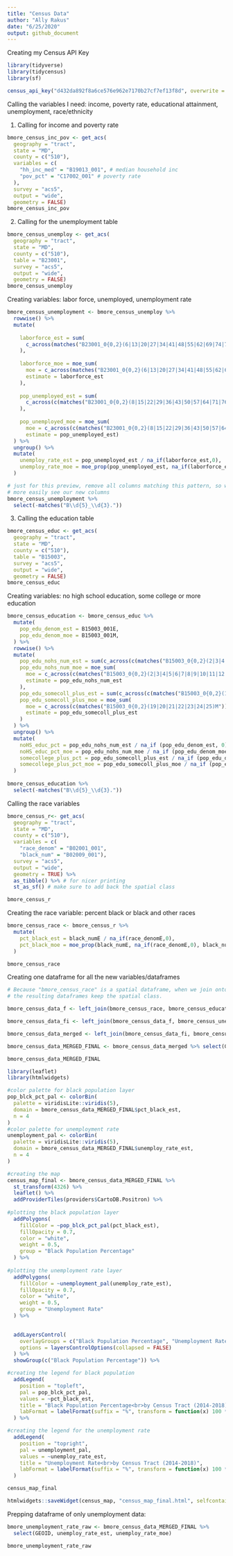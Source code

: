 ```yaml
---
title: "Census Data"
author: "Ally Rakus"
date: "6/25/2020"
output: github_document
---
```


Creating my Census API Key 
```r
library(tidyverse)
library(tidycensus)
library(sf)

census_api_key("d432da892f8a6ce576e962e7170b27cf7ef13f8d", overwrite = TRUE, install = TRUE) 

```

Calling the variables I need: income, poverty rate, educational attainment, unemployment, race/ethnicity

1. Calling for income and poverty rate 
```r
bmore_census_inc_pov <- get_acs(
  geography = "tract", 
  state = "MD",
  county = c("510"),
  variables = c(
    "hh_inc_med" = "B19013_001", # median household inc
    "pov_pct" = "C17002_001" # poverty rate
  ), 
  survey = "acs5",
  output = "wide",
  geometry = FALSE)
bmore_census_inc_pov
```
2. Calling for the unemployment table
```r
bmore_census_unemploy <- get_acs(
  geography = "tract", 
  state = "MD",
  county = c("510"),
  table = "B23001",
  survey = "acs5",
  output = "wide",
  geometry = FALSE)
bmore_census_unemploy
```
Creating variables: labor force, unemployed, unemployment rate
```r
bmore_census_unemployment <- bmore_census_unemploy %>% 
  rowwise() %>% 
  mutate(
    
    laborforce_est = sum(
      c_across(matches("B23001_0{0,2}(6|13|20|27|34|41|48|55|62|69|74|79|84|92|99|106|113|120|127|134|141|148|155|160|165|170)E"))
    ),
    
    laborforce_moe = moe_sum(
      moe = c_across(matches("B23001_0{0,2}(6|13|20|27|34|41|48|55|62|69|74|79|84|92|99|106|113|120|127|134|141|148|155|160|165|170)M")),
      estimate = laborforce_est
    ),
    
    pop_unemployed_est = sum(
      c_across(c(matches("B23001_0{0,2}(8|15|22|29|36|43|50|57|64|71|76|81|86|94|101|108|115|122|129|136|143|150|157|162|167|172)E")))
    ),
    
    pop_unemployed_moe = moe_sum(
      moe = c_across(c(matches("B23001_0{0,2}(8|15|22|29|36|43|50|57|64|71|76|81|86|94|101|108|115|122|129|136|143|150|157|162|167|172)M"))),
      estimate = pop_unemployed_est)
  ) %>% 
  ungroup() %>%
  mutate(
    unemploy_rate_est = pop_unemployed_est / na_if(laborforce_est,0),
    unemploy_rate_moe = moe_prop(pop_unemployed_est, na_if(laborforce_est,0), pop_unemployed_moe, laborforce_moe)
  )

# just for this preview, remove all columns matching this pattern, so we can
# more easily see our new columns
bmore_census_unemployment %>% 
  select(-matches("B\\d{5}_\\d{3}."))
```
3. Calling the education table
```r
bmore_census_educ <- get_acs(
  geography = "tract", 
  state = "MD",
  county = c("510"),
  table = "B15003",
  survey = "acs5",
  output = "wide",
  geometry = FALSE)
bmore_census_educ
```
Creating variables: no high school education, some college or more education 
```r
bmore_census_education <- bmore_census_educ %>%
  mutate(
    pop_edu_denom_est = B15003_001E,
    pop_edu_denom_moe = B15003_001M,
  ) %>%
  rowwise() %>%
  mutate(
    pop_edu_nohs_num_est = sum(c_across(c(matches("B15003_0{0,2}(2|3|4|5|6|7|8|9|10|11|12|13|14|15|16)E")))),
    pop_edu_nohs_num_moe = moe_sum(
      moe = c_across(c(matches("B15003_0{0,2}(2|3|4|5|6|7|8|9|10|11|12|13|14|15|16)M"))),
      estimate = pop_edu_nohs_num_est
    ),
    pop_edu_somecoll_plus_est = sum(c_across(c(matches("B15003_0{0,2}(19|20|21|22|23|24|25)E")))),
    pop_edu_somecoll_plus_moe = moe_sum(
      moe = c_across(c(matches("B15003_0{0,2}(19|20|21|22|23|24|25)M"))),
      estimate = pop_edu_somecoll_plus_est
    )
  ) %>%
  ungroup() %>% 
  mutate(
    noHS_educ_pct = pop_edu_nohs_num_est / na_if (pop_edu_denom_est, 0),
    noHS_educ_pct_moe = pop_edu_nohs_num_moe / na_if (pop_edu_denom_moe, 0),
    somecollege_plus_pct = pop_edu_somecoll_plus_est / na_if (pop_edu_denom_est, 0),
    somecollege_plus_pct_moe = pop_edu_somecoll_plus_moe / na_if (pop_edu_denom_moe,0)
  )
  
bmore_census_education %>% 
  select(-matches("B\\d{5}_\\d{3}."))
```

Calling the race variables 
```r
bmore_census_r<- get_acs(
  geography = "tract", 
  state = "MD",
  county = c("510"),
  variables = c(
    "race_denom" = "B02001_001",
    "black_num" = "B02009_001"),
  survey = "acs5",
  output = "wide",
  geometry = TRUE) %>% 
  as_tibble() %>% # for nicer printing
  st_as_sf() # make sure to add back the spatial class

bmore_census_r
```

Creating the race variable: percent black or black and other races 
```r
bmore_census_race <- bmore_census_r %>% 
  mutate(
    pct_black_est = black_numE / na_if(race_denomE,0),
    pct_black_moe = moe_prop(black_numE, na_if(race_denomE,0), black_numM, race_denomM)
  )

bmore_census_race
```

Creating one dataframe for all the new variables/dataframes
```r
# Because "bmore_census_race" is a spatial dataframe, when we join onto it all
# the resulting dataframes keep the spatial class.

bmore_census_data_f <- left_join(bmore_census_race, bmore_census_education, by = "GEOID")

bmore_census_data_fi <- left_join(bmore_census_data_f, bmore_census_unemployment, by = "GEOID")

bmore_census_data_merged <- left_join(bmore_census_data_fi, bmore_census_inc_pov, by = "GEOID")

bmore_census_data_MERGED_FINAL <- bmore_census_data_merged %>% select(GEOID, pct_black_est, pct_black_moe, noHS_educ_pct, noHS_educ_pct_moe, somecollege_plus_pct, somecollege_plus_pct_moe, unemploy_rate_est, unemploy_rate_moe, hh_inc_medE, hh_inc_medM, pov_pctE, pov_pctM)

bmore_census_data_MERGED_FINAL
```

```r
library(leaflet)
library(htmlwidgets)

#color palette for black population layer
pop_blck_pct_pal <- colorBin(
  palette = viridisLite::viridis(5), 
  domain = bmore_census_data_MERGED_FINAL$pct_black_est, 
  n = 4
)
#color palette for unemployment rate 
unemployment_pal <- colorBin(
  palette = viridisLite::viridis(5), 
  domain = bmore_census_data_MERGED_FINAL$unemploy_rate_est, 
  n = 4
)

#creating the map
census_map_final <- bmore_census_data_MERGED_FINAL %>% 
  st_transform(4326) %>% 
  leaflet() %>% 
  addProviderTiles(providers$CartoDB.Positron) %>%
  
#plotting the black population layer 
  addPolygons(
    fillColor = ~pop_blck_pct_pal(pct_black_est),
    fillOpacity = 0.7,
    color = "white",
    weight = 0.5,
    group = "Black Population Percentage"
  ) %>% 
  
#plotting the unemployment rate layer 
  addPolygons(
    fillColor = ~unemployment_pal(unemploy_rate_est),
    fillOpacity = 0.7,
    color = "white",
    weight = 0.5,
    group = "Unemployment Rate"
  ) %>% 

  
  addLayersControl(
    overlayGroups = c("Black Population Percentage", "Unemployment Rate"),
    options = layersControlOptions(collapsed = FALSE)
  ) %>% 
  showGroup(c("Black Population Percentage")) %>% 

#creating the legend for black population
  addLegend(
    position = "topleft", 
    pal = pop_blck_pct_pal, 
    values = ~pct_black_est, 
    title = "Black Population Percentage<br>by Census Tract (2014-2018)",
    labFormat = labelFormat(suffix = "%", transform = function(x) 100 * x)
  ) %>% 

#creating the legend for the unemployment rate    
  addLegend(
    position = "topright", 
    pal = unemployment_pal, 
    values = ~unemploy_rate_est, 
    title = "Unemployment Rate<br>by Census Tract (2014-2018)",
    labFormat = labelFormat(suffix = "%", transform = function(x) 100 * x)
  )

census_map_final

htmlwidgets::saveWidget(census_map, "census_map_final.html", selfcontained = TRUE)

```

Prepping dataframe of only unemployment data: 
```r
bmore_unemployment_rate_raw <- bmore_census_data_MERGED_FINAL %>% 
  select(GEOID, unemploy_rate_est, unemploy_rate_moe)

bmore_unemployment_rate_raw
```


